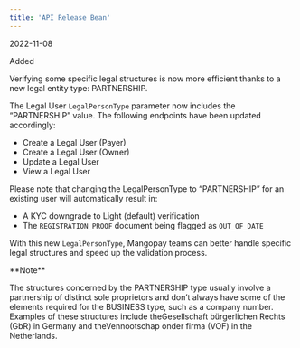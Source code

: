 ```yaml
---
title: 'API Release Bean'  
---
```

<span class="date">2022-11-08</span>  
  
  
<div class="pill pill-green">Added</div>  
  

Verifying some specific legal structures is now more efficient thanks to a new legal entity type: PARTNERSHIP.  

The Legal User `LegalPersonType` parameter now includes the “PARTNERSHIP” value. The following endpoints have been updated accordingly:  
- Create a Legal User (Payer)  
- Create a Legal User (Owner)  
- Update a Legal User  
- View a Legal User  

Please note that changing the LegalPersonType to “PARTNERSHIP” for an existing user will automatically result in:  
- A KYC downgrade to Light (default) verification   
- The `REGISTRATION_PROOF` document being flagged as `OUT_OF_DATE`  

With this new `LegalPersonType`, Mangopay teams can better handle specific legal structures and speed up the validation process.  

<Note>  
**Note** 
  
The structures concerned by the PARTNERSHIP type usually involve a partnership of distinct sole proprietors and don’t always have some of the elements required for the BUSINESS type, such as a company number.   
Examples of these structures include theGesellschaft bürgerlichen Rechts (GbR) in Germany and theVennootschap onder firma (VOF) in the Netherlands.  
</Note>